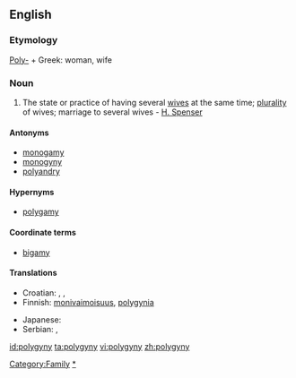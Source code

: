 ==English==

===Etymology===
[[Poly-]] + Greek: woman, wife

===Noun===
{{en-noun|polygynies}}

# The state or practice of having several [[wife|wives]] at the same time; [[plurality]] of wives; marriage to several wives - [[H. Spenser]]

====Antonyms====
* [[monogamy]]
* [[monogyny]]
* [[polyandry]]

====Hypernyms====
* [[polygamy]]

====Coordinate terms====
* [[bigamy]]

====Translations====
{{trans-top|plurality of wives at the same time}}
* Croatian: {{t-|hr|mnogoženstvo|n|alt=mnogožénstvo}}, {{t-|hr|višeženstvo|n|alt=višežènstvo}}, {{t-|hr|poliginija|f|alt=poligìnija}}
* Finnish: [[monivaimoisuus]], [[polygynia]]
{{trans-mid}}
* Japanese: {{t|ja|一夫多妻|tr=ippu-tasai|sc=Jpan}}
* Serbian: {{t-|sr|mnogoženstvo|n}}, {{t-|sr|višeženstvo|n}}
{{trans-bottom}}

[[Category:Family]]
[[Category:Marriage|*]]

[[id:polygyny]]
[[ta:polygyny]]
[[vi:polygyny]]
[[zh:polygyny]]